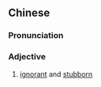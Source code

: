 {{also|愚顽}}
==Chinese==
{{zh-forms|s=愚顽}}

===Pronunciation===
{{zh-pron
|m=yúwán
|c=jyu4 waan4
|mn=qz,xm:gû-goân/zz:gî-goân
|cat=a
}}

===Adjective===
{{zh-adj}}

# [[ignorant]] and [[stubborn]]